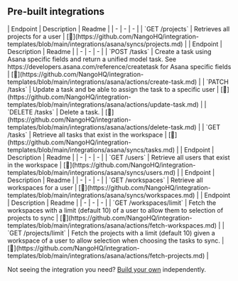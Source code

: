 
## Pre-built integrations

<AccordionGroup>


<Accordion title="Projects">
| Endpoint | Description | Readme |
| - | - | - |
| `GET /projects` | Retrieves all projects for a user | [🔗](https://github.com/NangoHQ/integration-templates/blob/main/integrations/asana/syncs/projects.md) |
</Accordion>


<Accordion title="Tasks">
| Endpoint | Description | Readme |
| - | - | - |
| `POST /tasks` | Create a task using Asana specific fields and return a unified model task. See https://developers.asana.com/reference/createtask for Asana specific fields | [🔗](https://github.com/NangoHQ/integration-templates/blob/main/integrations/asana/actions/create-task.md) |
| `PATCH /tasks` | Update a task and be able to assign the task to a specific user | [🔗](https://github.com/NangoHQ/integration-templates/blob/main/integrations/asana/actions/update-task.md) |
| `DELETE /tasks` | Delete a task. | [🔗](https://github.com/NangoHQ/integration-templates/blob/main/integrations/asana/actions/delete-task.md) |
| `GET /tasks` | Retrieve all tasks that exist in the workspace | [🔗](https://github.com/NangoHQ/integration-templates/blob/main/integrations/asana/syncs/tasks.md) |
</Accordion>


<Accordion title="Users">
| Endpoint | Description | Readme |
| - | - | - |
| `GET /users` | Retrieve all users that exist in the workspace | [🔗](https://github.com/NangoHQ/integration-templates/blob/main/integrations/asana/syncs/users.md) |
</Accordion>


<Accordion title="Workspaces">
| Endpoint | Description | Readme |
| - | - | - |
| `GET /workspaces` | Retrieve all workspaces for a user | [🔗](https://github.com/NangoHQ/integration-templates/blob/main/integrations/asana/syncs/workspaces.md) |
</Accordion>


<Accordion title="Others">
| Endpoint | Description | Readme |
| - | - | - |
| `GET /workspaces/limit` | Fetch the workspaces with a limit (default 10) of a user to allow them to selection of projects to sync | [🔗](https://github.com/NangoHQ/integration-templates/blob/main/integrations/asana/actions/fetch-workspaces.md) |
| `GET /projects/limit` | Fetch the projects with a limit (default 10) given a workspace of a user to allow selection when choosing the tasks to sync. | [🔗](https://github.com/NangoHQ/integration-templates/blob/main/integrations/asana/actions/fetch-projects.md) |
</Accordion>

</AccordionGroup>

<Tip>Not seeing the integration you need? [Build your own](https://docs.nango.dev/guides/platform/functions) independently.</Tip>
